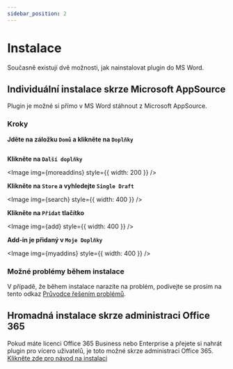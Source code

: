 ```yaml
---
sidebar_position: 2
---
```



# Instalace

Současně existují dvě možnosti, jak nainstalovat plugin do MS Word.

## Individuální instalace skrze Microsoft AppSource

Plugin je možné si přímo v MS Word stáhnout z Microsoft AppSource.

### Kroky

**Jděte na záložku `Domů` a klikněte na `Doplňky`**

  <Image img={home} />

**Klikněte na `Další doplňky`**

  <Image img={moreaddins} style={{ width: 200 }} />

**Klikněte na `Store` a vyhledejte `Single Draft`**

  <Image img={search} style={{ width: 400 }} />


**Klikněte na `Přidat` tlačítko**

  <Image img={add} style={{ width: 400 }} />

**Add-in je přidaný v `Moje Doplňky`**

  <Image img={myaddins} style={{ width: 400 }} />


### Možné problémy během instalace

V případě, že během instalace narazíte na problém, podívejte se prosím na tento odkaz
[Průvodce řešením problémů](troubleshooting.mdx).

## Hromadná instalace skrze administraci Office 365

Pokud máte licenci Office 365 Business nebo Enterprise a přejete si nahrát plugin
pro vícero uživatelů, je toto možné skrze administraci Office 365.
[Klikněte zde pro návod na instalaci](install365.mdx)
